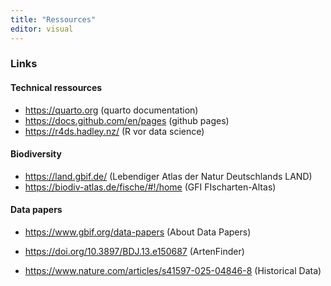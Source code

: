 ```yaml
---
title: "Ressources"
editor: visual
---
```


### Links

#### Technical ressources

-   [https://quarto.org](https://quarto.org/) (quarto documentation)
-   <https://docs.github.com/en/pages> (github pages)
-   <https://r4ds.hadley.nz/> (R vor data science)

#### Biodiversity

-   <https://land.gbif.de/> (Lebendiger Atlas der Natur Deutschlands LAND)
-   <https://biodiv-atlas.de/fische/#!/home> (GFI FIscharten-Altas)

#### Data papers

-   <https://www.gbif.org/data-papers> (About Data Papers)

-   <https://doi.org/10.3897/BDJ.13.e150687> (ArtenFinder)

-   <https://www.nature.com/articles/s41597-025-04846-8> (Historical Data)
